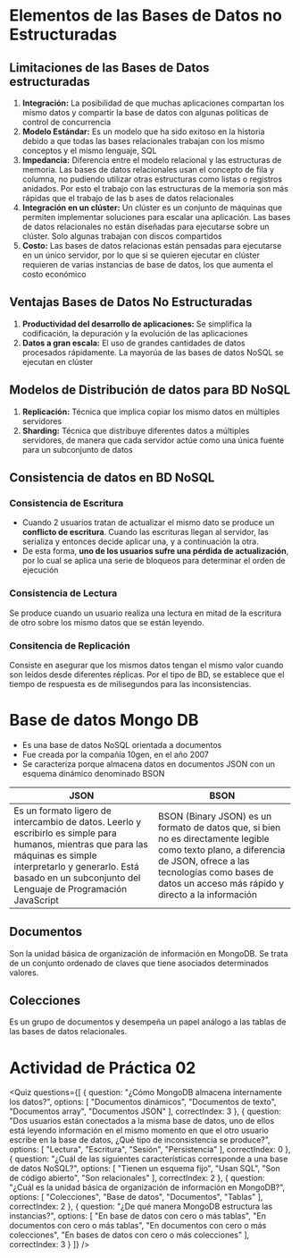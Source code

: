# Elementos de las Bases de Datos no Estructuradas

## Limitaciones de las Bases de Datos estructuradas

1. **Integración:** La posibilidad de que muchas aplicaciones compartan los mismo datos y compartir la base de datos con algunas políticas de control de concurrencia
2. **Modelo Estándar:** Es un modelo que ha sido exitoso en la historia debido a que todas las bases relacionales trabajan con los mismo conceptos y el mismo lenguaje, SQL
3. **Impedancia:** Diferencia entre el modelo relacional y las estructuras de memoria. Las bases de datos relacionales usan el concepto de fila y columna, no pudiendo utilizar otras estructuras como listas o registros anidados. Por esto el trabajo con las estructuras de la memoria son más rápidas que el trabajo de las b ases de datos relacionales
4. **Integración en un clúster:** Un clúster es un conjunto de máquinas que permiten implementar soluciones para escalar una aplicación. Las bases de datos relacionales no están diseñadas para ejecutarse sobre un clúster. Solo algunas trabajan con discos compartidos
5. **Costo:** Las bases de datos relacionas están pensadas para ejecutarse en un único servidor, por lo que si se quieren ejecutar en clúster requieren de varias instancias de base de datos, los que aumenta el costo económico

## Ventajas Bases de Datos No Estructuradas

1. **Productividad del desarrollo de aplicaciones:** Se simplifica la codificación, la depuración y la evolución de las aplicaciones
2. **Datos a gran escala:** El uso de grandes cantidades de datos procesados rápidamente. La mayorúa de las bases de datos NoSQL se ejecutan en clúster

## Modelos de Distribución de datos para BD NoSQL

1. **Replicación:** Técnica que implica copiar los mismo datos en múltiples servidores
2. **Sharding:** Técnica que distribuye diferentes datos a múltiples servidores, de manera que cada servidor actúe como una única fuente para un subconjunto de datos

## Consistencia de datos en BD NoSQL

### Consistencia de Escritura
- Cuando 2 usuarios tratan de actualizar el mismo dato se produce un **conflicto de escritura**. Cuando las escrituras llegan al servidor, las serializa y entonces decide aplicar una, y a continuación la otra.
- De esta forma, **uno de los usuarios sufre una pérdida de actualización**, por lo cual se aplica una serie de bloqueos para determinar el orden de ejecución

### Consistencia de Lectura
Se produce cuando un usuario realiza una lectura en mitad de la escritura de otro sobre los mismo datos que se están leyendo.

### Consitencia de Replicación
Consiste en asegurar que los mismos datos tengan el mismo valor cuando son leídos desde diferentes réplicas. Por el tipo de BD, se establece que el tiempo de respuesta es de milisegundos para las inconsistencias.

# Base de datos Mongo DB

- Es una base de datos NoSQL orientada a documentos
- Fue creada por la compañía 10gen, en el año 2007
- Se caracteriza porque almacena datos en documentos JSON con un esquema dinámico denominado BSON

|JSON|BSON|
|---|---|
|Es un formato ligero de intercambio de datos. Leerlo y escribirlo es simple para humanos, mientras que para las máquinas es simple interpretarlo y generarlo. Está basado en un subconjunto del Lenguaje de Programación JavaScript|BSON (Binary JSON) es un formato de datos que, si bien no es directamente legible como texto plano, a diferencia de JSON, ofrece a las tecnologías como bases de datos un acceso más rápido y directo a la información|

## Documentos
Son la unidad básica de organización de información en MongoDB. Se trata de un conjunto ordenado de claves que tiene asociados determinados valores.

## Colecciones
Es un grupo de documentos y desempeña un papel análogo a las tablas de las bases de datos relacionales.

# Actividad de Práctica 02

<Quiz questions={[
  {
    question: "¿Cómo MongoDB almacena internamente los datos?",
    options: [
      "Documentos dinámicos",
      "Documentos de texto",
      "Documentos array",
      "Documentos JSON"
    ],
    correctIndex: 3
  },
  {
    question: "Dos usuarios están conectados a la misma base de datos, uno de ellos está leyendo información en el mismo momento en que el otro usuario escribe en la base de datos, ¿Qué tipo de inconsistencia se produce?",
    options: [
      "Lectura",
      "Escritura",
      "Sesión",
      "Persistencia"
    ],
    correctIndex: 0
  },
  {
    question: "¿Cuál de las siguientes características corresponde a una base de datos NoSQL?",
    options: [
      "Tienen un esquema fijo",
      "Usan SQL",
      "Son de código abierto",
      "Son relacionales"
    ],
    correctIndex: 2
  },
  {
    question: "¿Cuál es la unidad básica de organización de información en MongoDB?",
    options: [
      "Colecciones",
      "Base de datos",
      "Documentos",
      "Tablas"
    ],
    correctIndex: 2
  },
  {
    question: "¿De qué manera MongoDB estructura las instancias?",
    options: [
      "En base de datos con cero o más tablas",
      "En documentos con cero o más tablas",
      "En documentos con cero o más colecciones",
      "En bases de datos con cero o más colecciones"
    ],
    correctIndex: 3
  }
]} />